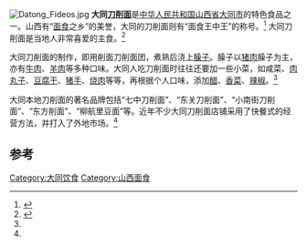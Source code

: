 [[File:Datong_Fideos.jpg|thumb]]
'''大同[[刀削面|刀削面]]'''是[[中华人民共和国|中华人民共和国]][[山西省|山西省]][[大同市|大同市]]的特色食品之一。山西有“[[面食|面食]]之乡”的美誉，大同的刀削面则有“面食王中王”的称号。<ref name="zx">{{cite news|title=山西太原：大同刀削面“变脸”|url=http://www.sx.chinanews.com/news/2011/1020/50619.html|accessdate=2012-02-17|newspaper=山西商报|date=2011-10-20|archive-date=2019-01-26|archive-url=https://web.archive.org/web/20190126050512/http://www.sx.chinanews.com/news/2011/1020/50619.html|dead-url=no}}</ref> 大同刀削面是当地人非常喜爱的主食。<ref>{{cite news|title=山西过大年：刀削面堪比羊肉泡 点旺火旺气冲天|url=http://news.cnwest.com/content/2011-02/03/content_4092035.htm|accessdate=2012-02-17|newspaper=西部网|date=2011-02-03|archive-url=https://web.archive.org/web/20160304193251/http://news.cnwest.com/content/2011-02/03/content_4092035.htm|archive-date=2016-03-04|dead-url=yes}}</ref> 

大同刀削面的制作，即用削面刀削面团，煮熟后浇上[[臊子|臊子]]。臊子以[[猪肉|猪肉]]臊子为主，亦有[[牛肉|牛肉]]、[[羊肉|羊肉]]等多种口味。大同人吃刀削面时往往还要加一些小菜，如咸菜、[[肉丸子|肉丸子]]、[[豆腐干|豆腐干]]、[[猪手|猪手]]、[[烧肉|烧肉]]等等，再根据个人口味，添加[[醋|醋]]、[[香菜|香菜]]、[[辣椒|辣椒]]。<ref name="zx"/>

大同本地刀削面的著名品牌包括“七中刀削面”、“东关刀削面”、“小南街刀削面”、“东方削面”、“柳航里豆面”等。近年不少大同刀削面店铺采用了快餐式的经营方法，并打入了外地市场。<ref name="zx"/>

==参考==
{{reflist}}

{{食物小作品}}
[[Category:大同饮食|Category:大同饮食]]
[[Category:山西面食|Category:山西面食]]
